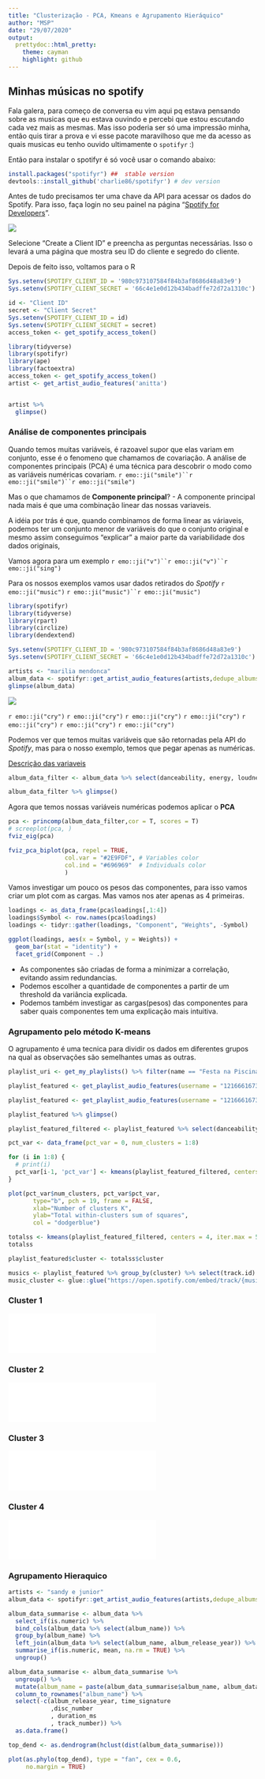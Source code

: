 ```yaml
---
title: "Clusterização - PCA, Kmeans e Agrupamento Hieráquico"
author: "MSP"
date: "29/07/2020"
output:
  prettydoc::html_pretty:
    theme: cayman
    highlight: github
---
```



## Minhas músicas no spotify

Fala galera, para começo de conversa eu vim aqui pq estava pensando sobre as musicas que eu estava ouvindo e percebi que estou escutando cada vez mais as mesmas. Mas isso poderia ser só uma impressão minha, então quis tirar a prova e vi esse pacote maravilhoso que me da acesso as quais musicas eu tenho ouvido ultimamente o `spotifyr` :)

Então para instalar o spotifyr é só você usar o comando abaixo: 

```r
install.packages("spotifyr") ##  stable version
devtools::install_github('charlie86/spotifyr') # dev version
```


Antes de tudo precisamos ter uma chave da API para acessar os dados do Spotify. Para isso, faça login no seu painel na página "[Spotify for Developers](https://developer.spotify.com/dashboard/)".

![](dev_spotify.png)

Selecione "Create a Client ID" e preencha as perguntas necessárias. Isso o levará a uma página que mostra seu ID do cliente e segredo do cliente.

Depois de feito isso, voltamos para o R 

```r
Sys.setenv(SPOTIFY_CLIENT_ID = '980c973107584f84b3af8686d48a83e9')
Sys.setenv(SPOTIFY_CLIENT_SECRET = '66c4e1e0d12b434badffe72d72a1310c')
```

```r
id <- "Client ID"
secret <- "Client Secret"
Sys.setenv(SPOTIFY_CLIENT_ID = id)
Sys.setenv(SPOTIFY_CLIENT_SECRET = secret)
access_token <- get_spotify_access_token()
```


```r
library(tidyverse)
library(spotifyr)
library(ape)
library(factoextra)
access_token <- get_spotify_access_token()
artist <- get_artist_audio_features('anitta')


artist %>%  
  glimpse()

```


### Análise de componentes principais

Quando temos muitas variáveis, é razoavel supor que elas variam em conjunto, esse é o fenomeno que chamamos de covariação. A análise de componentes principais (PCA) é uma técnica para descobrir o modo como as variáveis numéricas covariam. `r emo::ji("smile")``r emo::ji("smile")``r emo::ji("smile")`

Mas o que chamamos de **Componente principal**? 
 - A componente principal nada mais é que uma combinação linear das nossas variaveis.
 
 A idéia por trás é que, quando combinamos de forma linear as váriaveis, podemos ter um conjunto menor de variáveis do que o conjunto original e mesmo assim conseguimos "explicar" a maior parte da variabilidade dos dados originais,
 
 Vamos agora para um exemplo `r emo::ji("v")``r emo::ji("v")``r emo::ji("sing")`
 
 Para os nossos exemplos vamos usar dados retirados do *Spotify* `r emo::ji("music")` `r emo::ji("music")``r emo::ji("music")`
 
```r
library(spotifyr)
library(tidyverse)
library(rpart)
library(circlize)
library(dendextend)

Sys.setenv(SPOTIFY_CLIENT_ID = '980c973107584f84b3af8686d48a83e9')
Sys.setenv(SPOTIFY_CLIENT_SECRET = '66c4e1e0d12b434badffe72d72a1310c')


```
 
```r
artists <- "marilia mendonca"
album_data <- spotifyr::get_artist_audio_features(artists,dedupe_albums = TRUE)
glimpse(album_data)
```
![](`r album_data$album_images[[1]]$url[1]`)

`r emo::ji("cry")` `r emo::ji("cry")` `r emo::ji("cry")` `r emo::ji("cry")` `r emo::ji("cry")` `r emo::ji("cry")` `r emo::ji("cry")`

Podemos ver que temos muitas variáveis que são retornadas pela API do *Spotify*, mas para o nosso exemplo, temos que pegar apenas as numéricas. 

[Descrição das variaveis](https://developer.spotify.com/documentation/web-api/reference/tracks/get-audio-analysis/)

```r
album_data_filter <- album_data %>% select(danceability, energy, loudness, speechiness, acousticness, instrumentalness, liveness, valence)

album_data_filter %>% glimpse()
```

Agora que temos nossas variáveis numéricas podemos aplicar o **PCA**

```r

pca <- princomp(album_data_filter,cor = T, scores = T)
# screeplot(pca, )
fviz_eig(pca)

```
```r
fviz_pca_biplot(pca, repel = TRUE,
                col.var = "#2E9FDF", # Variables color
                col.ind = "#696969"  # Individuals color
                )
```

Vamos investigar um pouco os pesos das componentes, para isso vamos criar um plot com as cargas. Mas vamos nos ater apenas as 4 primeiras.

```r
loadings <- as_data_frame(pca$loadings[,1:4])
loadings$Symbol <- row.names(pca$loadings)
loadings <- tidyr::gather(loadings, "Component", "Weights", -Symbol)

ggplot(loadings, aes(x = Symbol, y = Weights)) + 
  geom_bar(stat = "identity") +
  facet_grid(Component ~ .)
```

- As componentes são criadas de forma a minimizar a correlação, evitando assim redundancias. 
- Podemos escolher a quantidade de componentes a partir de um threshold da variância explicada. 
- Podemos também investigar as cargas(pesos) das componentes para saber quais componentes tem uma explicação mais intuitiva. 

### Agrupamento pelo método K-means

O agrupamento é uma tecnica para dividir os dados em diferentes grupos na qual as observações são semelhantes umas as outras.

```r
playlist_uri <- get_my_playlists() %>% filter(name == "Festa na Piscina") %>% select(uri) %>% pull()

playlist_featured <- get_playlist_audio_features(username = "12166616731", str_split(playlist_uri, ":")[[1]][3])
```

```r
playlist_featured <- get_playlist_audio_features(username = "12166616731","37i9dQZF1DXdWpx7KRCSbJ")

playlist_featured %>% glimpse()
```

```r
playlist_featured_filtered <- playlist_featured %>% select(danceability, energy, loudness, speechiness, acousticness, instrumentalness, liveness, valence)
```

```r
pct_var <- data_frame(pct_var = 0, num_clusters = 1:8)

for (i in 1:8) {
  # print(i)
  pct_var[i-1, 'pct_var'] <- kmeans(playlist_featured_filtered, centers = i, iter.max = 50)$tot.withinss
}

```
```r
plot(pct_var$num_clusters, pct_var$pct_var,
       type="b", pch = 19, frame = FALSE, 
       xlab="Number of clusters K",
       ylab="Total within-clusters sum of squares",
       col = "dodgerblue")
```

```r
totalss <- kmeans(playlist_featured_filtered, centers = 4, iter.max = 50)
totalss
```

```r
playlist_featured$cluster <- totalss$cluster

musics <- playlist_featured %>% group_by(cluster) %>% select(track.id) %>% slice(1)
music_cluster <- glue::glue("https://open.spotify.com/embed/track/{musics$track.id}")

```

### Cluster 1

<iframe src="`r music_cluster[1]`" width="300" height="80" frameborder="0" allowtransparency="true" allow="encrypted-media"></iframe>

### Cluster 2

<iframe src="`r music_cluster[2]`" width="300" height="80" frameborder="0" allowtransparency="true" allow="encrypted-media"></iframe>

### Cluster 3

<iframe src="`r music_cluster[3]`" width="300" height="80" frameborder="0" allowtransparency="true" allow="encrypted-media"></iframe>

### Cluster 4

<iframe src="`r music_cluster[4]`" width="300" height="80" frameborder="0" allowtransparency="true" allow="encrypted-media"></iframe>


### Agrupamento Hieraquico


```r
artists <- "sandy e junior"
album_data <- spotifyr::get_artist_audio_features(artists,dedupe_albums = TRUE)
```

```r
album_data_summarise <- album_data %>% 
  select_if(is.numeric) %>% 
  bind_cols(album_data %>% select(album_name)) %>% 
  group_by(album_name) %>% 
  left_join(album_data %>% select(album_name, album_release_year)) %>% 
  summarise_if(is.numeric, mean, na.rm = TRUE) %>% 
  ungroup() 

album_data_summarise <- album_data_summarise %>% 
  ungroup() %>% 
  mutate(album_name = paste(album_data_summarise$album_name, album_data_summarise$album_release_year, sep = " - ")) %>% 
  column_to_rownames("album_name") %>% 
  select(-c(album_release_year, time_signature  
            ,disc_number     
            , duration_ms      
            , track_number)) %>% 
  as.data.frame()
```

```r
top_dend <- as.dendrogram(hclust(dist(album_data_summarise)))

plot(as.phylo(top_dend), type = "fan", cex = 0.6,
     no.margin = TRUE)
```

